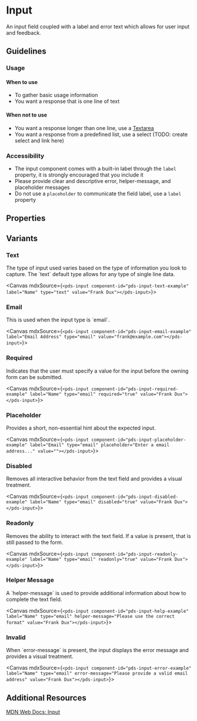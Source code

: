 

<Meta of={stories} />

# Input

<p>
  An input field coupled with a label and error text which allows for user input and feedback.
</p>

## Guidelines
### Usage

#### When to use
- To gather basic usage information
- You want a response that is one line of text

#### When not to use
- You want a response longer than one line, use a [Textarea](/docs/components-textarea--default)
- You want a response from a predefined list, use a select (TODO: create select and link here)


### Accessibility
- The input component comes with a built-in label through the `label` property, it is strongly encouraged that you include it
- Please provide clear and descriptive error, helper-message, and placeholder messages
- Do not use a `placeholder` to communicate the field label, use a `label` property

## Properties
<ArgTypes of={stories} />

## Variants

### Text
<p>The type of input used varies based on the type of information you look to capture. The `text` default type allows for any type of single line data.</p>

<Canvas mdxSource={`
<pds-input component-id="pds-input-text-example" label="Name" type="text" value="Frank Dux"></pds-input>
`}>
  <pds-input component-id="pds-input-text-example" label="Name" type="text" value="Frank Dux"></pds-input>
</Canvas>

### Email
<p>This is used when the input type is `email`.</p>

<Canvas mdxSource={`
<pds-input component-id="pds-input-email-example" label="Email Address" type="email" value="frank@example.com"></pds-input>
`}>
  <pds-input component-id="pds-input-email-example" label="Email Address" type="email" value="frank@example.com"></pds-input>
</Canvas>

### Required
<p>Indicates that the user must specify a value for the input before the owning form can be submitted.</p>

<Canvas mdxSource={`
<pds-input component-id="pds-input-required-example" label="Name" type="email" required="true" value="Frank Dux"></pds-input>
`}>
  <pds-input component-id="pds-input-required-example" label="Name" type="email" required="true" value="Frank Dux"></pds-input>
</Canvas>

### Placeholder
<p>Provides a short, non-essential hint about the expected input.</p>

<Canvas mdxSource={`
<pds-input component-id="pds-input-placeholder-example" label="Email" type="email" placeholder="Enter a email address..." value=""></pds-input>
`}>
  <pds-input component-id="pds-input-placeholder-example" label="Email" type="email" placeholder="Enter a email address..." value=""></pds-input>
</Canvas>

### Disabled
<p>Removes all interactive behavior from the text field and provides a visual treatment.</p>

<Canvas mdxSource={`
<pds-input component-id="pds-input-disabled-example" label="Name" type="email" disabled="true" value="Frank Dux"></pds-input>
`}>
  <pds-input component-id="pds-input-disabled-example" label="Name" type="email" disabled="true" value="Frank Dux"></pds-input>
</Canvas>

### Readonly
<p>Removes the ability to interact with the text field. If a value is present, that is still passed to the form.</p>

<Canvas mdxSource={`
<pds-input component-id="pds-input-readonly-example" label="Name" type="email" readonly="true" value="Frank Dux"></pds-input>
`}>
  <pds-input component-id="pds-input-readonly-example" label="Name" type="email" readonly="true" value="Frank Dux"></pds-input>
</Canvas>

### Helper Message
<p>A `helper-message` is used to provide additional information about how to complete the text field.</p>

<Canvas mdxSource={`
<pds-input component-id="pds-input-help-example" label="Name" type="email" helper-message="Please use the correct format" value="Frank Dux"></pds-input>
`}>
  <pds-input component-id="pds-input-help-example" label="Name" type="email" helper-message="Please use the correct format" value="Frank Dux"></pds-input>
</Canvas>

### Invalid
<p>When `error-message` is present, the input displays the error message and provides a visual treatment.</p>

<Canvas mdxSource={`
<pds-input component-id="pds-input-error-example" label="Name" type="email" error-message="Please provide a valid email address" value="Frank Dux"></pds-input>
`}>
  <pds-input component-id="pds-input-error-example" label="Name" type="email" error-message="Please provide a valid email address" value="Frank Dux"></pds-input>
</Canvas>

## Additional Resources

[MDN Web Docs: Input](https://developer.mozilla.org/en-US/docs/Web/HTML/Element/input)
